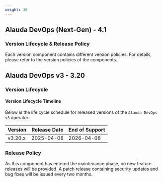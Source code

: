 ```yaml
---
weight: 30
---
```


## Alauda DevOps (Next-Gen) - 4.1

### Version Lifecycle & Release Policy

Each version component contains different version policies. For details, please refer to the version policies of the components.

## Alauda DevOps v3 - 3.20

### Version Lifecycle

#### Version Lifecycle Timeline

Below is the life cycle schedule for released versions of the `Alauda DevOps v3` operator:

| Version  | Release Date  | End of Support  |
| -------- | ------------- | --------------- |
| v3.20.x  | 2025-04-08    |   2026-04-08    |

### Release Policy

As this component has entered the maintenance phase, no new feature releases will be provided. A patch release containing security updates and bug fixes will be issued every two months.
